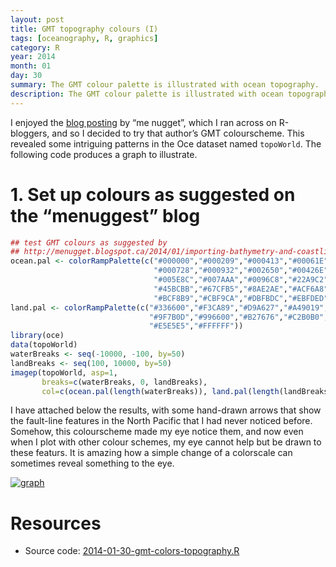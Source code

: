 ```yaml
---
layout: post
title: GMT topography colours (I)
tags: [oceanography, R, graphics]
category: R
year: 2014
month: 01
day: 30
summary: The GMT colour palette is illustrated with ocean topography.
description: The GMT colour palette is illustrated with ocean topography.
---
```


I enjoyed the [blog posting](http://menugget.blogspot.ca/2014/01/importing-bathymetry-and-coastline-data.html) by "me nugget", which I ran across on R-bloggers, and so I decided to try that author's GMT colourscheme.  This revealed some intriguing patterns in the Oce dataset named ``topoWorld``.  The following code produces a graph to illustrate.


# 1. Set up colours as suggested on the "menuggest" blog
```r
## test GMT colours as suggested by
## http://menugget.blogspot.ca/2014/01/importing-bathymetry-and-coastline-data.html
ocean.pal <- colorRampPalette(c("#000000","#000209","#000413","#00061E",
                                "#000728","#000932","#002650","#00426E",
                                "#005E8C","#007AAA","#0096C8","#22A9C2",
                                "#45BCBB","#67CFB5","#8AE2AE","#ACF6A8",
                                "#BCF8B9","#CBF9CA","#DBFBDC","#EBFDED"))
land.pal <- colorRampPalette(c("#336600","#F3CA89","#D9A627","#A49019",
                               "#9F7B0D","#996600","#B27676","#C2B0B0",
                               "#E5E5E5","#FFFFFF"))
library(oce)
data(topoWorld)
waterBreaks <- seq(-10000, -100, by=50)
landBreaks <- seq(100, 10000, by=50)
imagep(topoWorld, asp=1,
       breaks=c(waterBreaks, 0, landBreaks),
       col=c(ocean.pal(length(waterBreaks)), land.pal(length(landBreaks))))
```

I have attached below the results, with some hand-drawn arrows that show the fault-line features in the North Pacific that I had never noticed before.  Somehow, this colourscheme made my eye notice them, and now even when I plot with other colour schemes, my eye cannot help but be drawn to these featurs.  It is amazing how a simple change of a colorscale can sometimes reveal something to the eye.

[![graph]({{ site.url }}/assets/2014-01-30_gmt.png)]({{ site.url }}/assets/2014-01-30_gmt.png)


# Resources

* Source code: [2014-01-30-gmt-colors-topography.R]({{ site.url }}/assets/2014-01-30-gmt-colors-topography.R)
